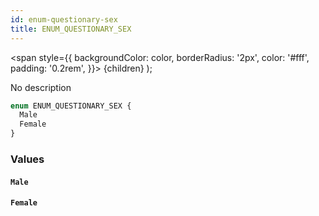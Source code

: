 ```yaml
---
id: enum-questionary-sex
title: ENUM_QUESTIONARY_SEX
---
```


<span
style={{
      backgroundColor: color,
      borderRadius: '2px',
      color: '#fff',
      padding: '0.2rem',
    }}>
{children}
</span>
);

No description

```graphql
enum ENUM_QUESTIONARY_SEX {
  Male
  Female
}
```

### Values

#### `Male`

#### `Female`
